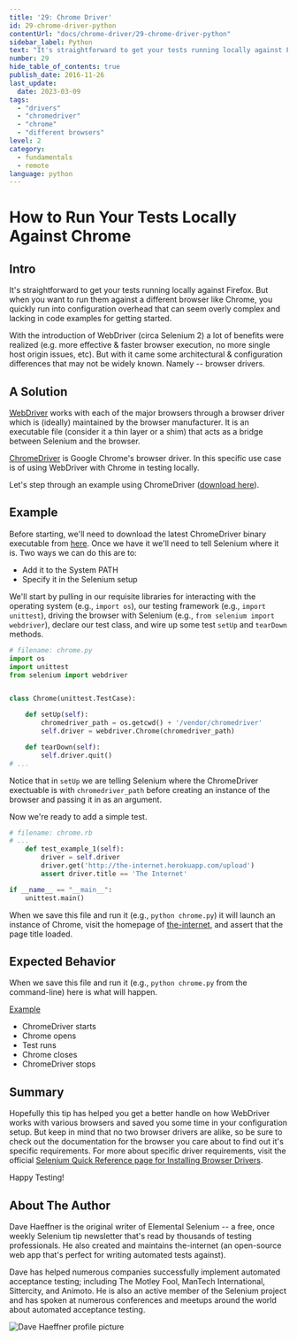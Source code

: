 ```yaml
---
title: '29: Chrome Driver'
id: 29-chrome-driver-python
contentUrl: "docs/chrome-driver/29-chrome-driver-python"
sidebar_label: Python
text: "It's straightforward to get your tests running locally against Firefox. But when you want to run them against a different browser like Chrome, you quickly run into configuration overhead that can seem overly complex and lacking in code examples for getting started."
number: 29
hide_table_of_contents: true
publish_date: 2016-11-26
last_update:
  date: 2023-03-09
tags:
  - "drivers"
  - "chromedriver"
  - "chrome"
  - "different browsers"
level: 2
category:
  - fundamentals
  - remote
language: python
---
```


# How to Run Your Tests Locally Against Chrome

## Intro

It's straightforward to get your tests running locally against Firefox. But when you want to run them against a different browser like Chrome, you quickly run into configuration overhead that can seem overly complex and lacking in code examples for getting started.

With the introduction of WebDriver (circa Selenium 2) a lot of benefits were realized (e.g. more effective & faster browser execution, no more single host origin issues, etc). But with it came some architectural & configuration differences that may not be widely known. Namely -- browser drivers.

## A Solution

[WebDriver](https://www.selenium.dev/documentation/webdriver/) works with each of the major browsers through a browser driver which is (ideally) maintained by the browser manufacturer. It is an executable file (consider it a thin layer or a shim) that acts as a bridge between Selenium and the browser.

[ChromeDriver](https://chromedriver.chromium.org/downloads) is Google Chrome's browser driver. In this specific use case is of using WebDriver with Chrome in testing locally.

Let's step through an example using ChromeDriver ([download here](https://chromedriver.chromium.org/downloads)).

## Example

Before starting, we'll need to download the latest ChromeDriver binary executable from [here](http://chromedriver.storage.googleapis.com/index.html). Once we have it we'll need to tell Selenium where it is. Two ways we can do this are to:

+ Add it to the System PATH
+ Specify it in the Selenium setup

We'll start by pulling in our requisite libraries for interacting with the operating system (e.g., `import os`), our testing framework (e.g., `import unittest`), driving the browser with Selenium (e.g., `from selenium import webdriver`), declare our test class, and wire up some test `setUp` and `tearDown` methods.

```python
# filename: chrome.py
import os
import unittest
from selenium import webdriver


class Chrome(unittest.TestCase):

    def setUp(self):
        chromedriver_path = os.getcwd() + '/vendor/chromedriver'
        self.driver = webdriver.Chrome(chromedriver_path)

    def tearDown(self):
        self.driver.quit()
# ...
```

Notice that in `setUp` we are telling Selenium where the ChromeDriver exectuable is with `chromedriver_path` before creating an instance of the browser and passing it in as an argument.

Now we're ready to add a simple test.

```python
# filename: chrome.rb
# ...
    def test_example_1(self):
        driver = self.driver
        driver.get('http://the-internet.herokuapp.com/upload')
        assert driver.title == 'The Internet'

if __name__ == "__main__":
    unittest.main()
```

When we save this file and run it (e.g., `python chrome.py`) it will launch an instance of Chrome, visit the homepage of [the-internet](http://the-internet.herokuapp.com/), and assert that the page title loaded.

## Expected Behavior

When we save this file and run it (e.g., `python chrome.py` from the command-line) here is what will happen.

<u>Example</u>

+ ChromeDriver starts
+ Chrome opens
+ Test runs
+ Chrome closes
+ ChromeDriver stops

## Summary

Hopefully this tip has helped you get a better handle on how WebDriver works with various browsers and saved you some time in your configuration setup. But keep in mind that no two browser drivers are alike, so be sure to check out the documentation for the browser you care about to find out it's specific requirements. For more about specific driver requirements, visit the official [Selenium Quick Reference page for Installing Browser Drivers](https://www.selenium.dev/documentation/webdriver/getting_started/install_drivers/#quick-reference).

Happy Testing!

## About The Author

Dave Haeffner is the original writer of Elemental Selenium -- a free, once weekly Selenium tip newsletter that's read by thousands of testing professionals. He also created and maintains the-internet (an open-source web app that's perfect for writing automated tests against).

Dave has helped numerous companies successfully implement automated acceptance testing; including The Motley Fool, ManTech International, Sittercity, and Animoto. He is also an active member of the Selenium project and has spoken at numerous conferences and meetups around the world about automated acceptance testing.

![Dave Haeffner profile picture](/img/authors/dave-haeffner.jpeg#author-img 'a title')
